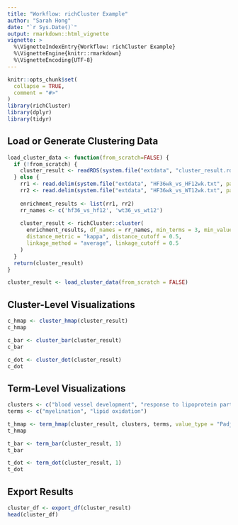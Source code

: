 ```yaml
---
title: "Workflow: richCluster Example"
author: "Sarah Hong"
date: "`r Sys.Date()`"
output: rmarkdown::html_vignette
vignette: >
  %\VignetteIndexEntry{Workflow: richCluster Example}
  %\VignetteEngine{knitr::rmarkdown}
  %\VignetteEncoding{UTF-8}
---
```


```r
knitr::opts_chunk$set(
  collapse = TRUE,
  comment = "#>"
)
library(richCluster)
library(dplyr)
library(tidyr)
```

## Load or Generate Clustering Data

```r
load_cluster_data <- function(from_scratch=FALSE) {
  if (!from_scratch) {
    cluster_result <- readRDS(system.file("extdata", "cluster_result.rds", package = "richCluster"))
  } else {
    rr1 <- read.delim(system.file("extdata", "HF36wk_vs_HF12wk.txt", package="richCluster"))
    rr2 <- read.delim(system.file("extdata", "HF36wk_vs_WT12wk.txt", package="richCluster"))
    
    enrichment_results <- list(rr1, rr2)
    rr_names <- c('hf36_vs_hf12', 'wt36_vs_wt12')
    
    cluster_result <- richCluster::cluster(
      enrichment_results, df_names = rr_names, min_terms = 3, min_value=0.0001,
      distance_metric = "kappa", distance_cutoff = 0.5,
      linkage_method = "average", linkage_cutoff = 0.5
    )
  }
  return(cluster_result)
}

cluster_result <- load_cluster_data(from_scratch = FALSE)
```

## Cluster-Level Visualizations

```r
c_hmap <- cluster_hmap(cluster_result)
c_hmap
```

```r
c_bar <- cluster_bar(cluster_result)
c_bar
```

```r
c_dot <- cluster_dot(cluster_result)
c_dot
```

## Term-Level Visualizations

```r
clusters <- c("blood vessel development", "response to lipoprotein particle", "positive regulation of cell death")
terms <- c("myelination", "lipid oxidation")

t_hmap <- term_hmap(cluster_result, clusters, terms, value_type = "Padj")
t_hmap
```

```r
t_bar <- term_bar(cluster_result, 1)
t_bar
```

```r
t_dot <- term_dot(cluster_result, 1)
t_dot
```

## Export Results

```r
cluster_df <- export_df(cluster_result)
head(cluster_df)
```

